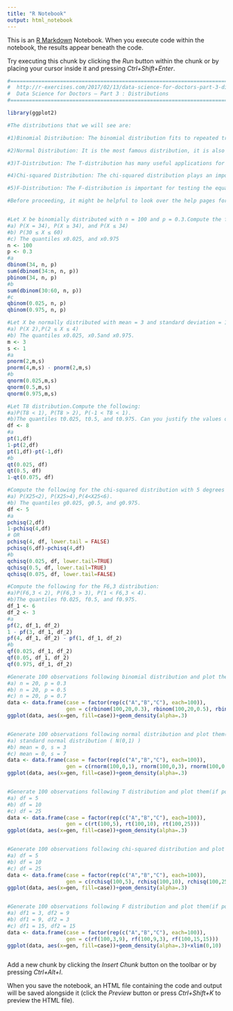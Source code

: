 ```yaml
---
title: "R Notebook"
output: html_notebook
---
```


This is an [R Markdown](http://rmarkdown.rstudio.com) Notebook. When you execute code within the notebook, the results appear beneath the code. 

Try executing this chunk by clicking the *Run* button within the chunk or by placing your cursor inside it and pressing *Ctrl+Shift+Enter*. 

```r
#===================================================================================
#  http://r-exercises.com/2017/02/13/data-science-for-doctors-part-3-distributions/
#  Data Science for Doctors – Part 3 : Distributions
#===================================================================================

library(ggplot2)

#The distributions that we will see are:

#1)Binomial Distribution: The binomial distribution fits to repeated trials each with a dichotomous outcome such as success-failure, healthy-disease, heads-tails.

#2)Normal Distribution: It is the most famous distribution, it is also assumed for many gene expression values.

#3)T-Distribution: The T-distribution has many useful applications for testing hypotheses when the sample size is lower than thirty.

#4)Chi-squared Distribution: The chi-squared distribution plays an important role in testing hypotheses about frequencies.

#5)F-Distribution: The F-distribution is important for testing the equality of two variances.

#Before proceeding, it might be helpful to look over the help pages for the choose, dbinom, pbinom , rbinom, qbinom,pnorm, qnorm, rnorm, dnorm,pchisq, qchisq, dchisq, df, pf, df.


#Let X be binomially distributed with n = 100 and p = 0.3.Compute the following:
#a) P(X = 34), P(X ≥ 34), and P(X ≤ 34)
#b) P(30 ≤ X ≤ 60)
#c) The quantiles x0.025, and x0.975
n <- 100
p <- 0.3
#a
dbinom(34, n, p)
sum(dbinom(34:n, n, p))
pbinom(34, n, p)
#b
sum(dbinom(30:60, n, p))
#c
qbinom(0.025, n, p)
qbinom(0.975, n, p)

#Let X be normally distributed with mean = 3 and standard deviation = 1.Compute the following:
#a) P(X 2),P(2 ≤ X ≤ 4)
#b) The quantiles x0.025, x0.5and x0.975.
m <- 3
s <- 1
#a
pnorm(2,m,s)
pnorm(4,m,s) - pnorm(2,m,s)
#b
qnorm(0.025,m,s)
qnorm(0.5,m,s)
qnorm(0.975,m,s)

#Let T8 distribution.Compute the following:
#a)P(T8 < 1), P(T8 > 2), P(-1 < T8 < 1).
#b)The quantiles t0.025, t0.5, and t0.975. Can you justify the values of the quantiles?
df <- 8
#a
pt(1,df)
1-pt(2,df)
pt(1,df)-pt(-1,df)
#b
qt(0.025, df)
qt(0.5, df)
1-qt(0.075, df)

#Compute the following for the chi-squared distribution with 5 degrees of freedom:
#a) P(X25<2), P(X25>4),P(4<X25<6).
#b) The quantiles g0.025, g0.5, and g0.975.
df <- 5
#a
pchisq(2,df)
1-pchisq(4,df)
# OR
pchisq(4, df, lower.tail = FALSE)
pchisq(6,df)-pchisq(4,df)
#b
qchisq(0.025, df, lower.tail=TRUE)
qchisq(0.5, df, lower.tail=TRUE)
qchisq(0.075, df, lower.tail=FALSE)

#Compute the following for the F6,3 distribution:
#a)P(F6,3 < 2), P(F6,3 > 3), P(1 < F6,3 < 4).
#b)The quantiles f0.025, f0.5, and f0.975.
df_1 <- 6
df_2 <- 3
#a
pf(2, df_1, df_2)
1 - pf(3, df_1, df_2)
pf(4, df_1, df_2) - pf(1, df_1, df_2)
#b
qf(0.025, df_1, df_2)
qf(0.05, df_1, df_2)
qf(0.975, df_1, df_2)

#Generate 100 observations following binomial distribution and plot them(if possible at the same plot):
#a) n = 20, p = 0.3
#b) n = 20, p = 0.5
#c) n = 20, p = 0.7
data <- data.frame(case = factor(rep(c("A","B","C"), each=100)), 
                   gen = c(rbinom(100,20,0.3), rbinom(100,20,0.5), rbinom(100,20,0.7)))
ggplot(data, aes(x=gen, fill=case))+geom_density(alpha=.3)


#Generate 100 observations following normal distribution and plot them(if possible at the same plot):
#a) standard normal distribution ( N(0,1) )
#b) mean = 0, s = 3
#c) mean = 0, s = 7
data <- data.frame(case = factor(rep(c("A","B","C"), each=100)),
                   gen = c(rnorm(100,0,1), rnorm(100,0,3), rnorm(100,0,7)))
ggplot(data, aes(x=gen, fill=case))+geom_density(alpha=.3)


#Generate 100 observations following T distribution and plot them(if possible at the same plot):
#a) df = 5
#b) df = 10
#c) df = 25
data <- data.frame(case = factor(rep(c("A","B","C"), each=100)),
                   gen = c(rt(100,5), rt(100,10), rt(100,25)))
ggplot(data, aes(x=gen, fill=case))+geom_density(alpha=.3)


#Generate 100 observations following chi-squared distribution and plot them(if possible at the same plot):
#a) df = 5
#b) df = 10
#c) df = 25
data <- data.frame(case = factor(rep(c("A","B","C"), each=100)),
                   gen = c(rchisq(100,5), rchisq(100,10), rchisq(100,25)))
ggplot(data, aes(x=gen, fill=case))+geom_density(alpha=.3)


#Generate 100 observations following F distribution and plot them(if possible at the same plot):
#a) df1 = 3, df2 = 9
#b) df1 = 9, df2 = 3
#c) df1 = 15, df2 = 15
data <- data.frame(case = factor(rep(c("A","B","C"), each=100)),
                   gen = c(rf(100,3,9), rf(100,9,3), rf(100,15,15)))
ggplot(data, aes(x=gen, fill=case))+geom_density(alpha=.3)+xlim(0,10)



```

Add a new chunk by clicking the *Insert Chunk* button on the toolbar or by pressing *Ctrl+Alt+I*.

When you save the notebook, an HTML file containing the code and output will be saved alongside it (click the *Preview* button or press *Ctrl+Shift+K* to preview the HTML file).
